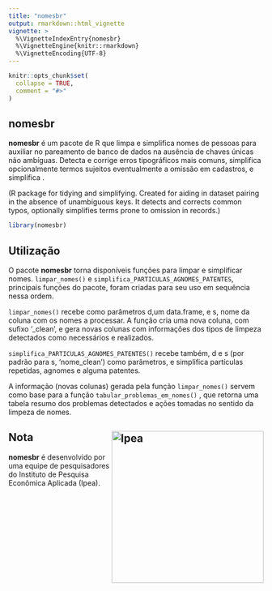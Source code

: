 ```yaml
---
title: "nomesbr"
output: rmarkdown::html_vignette
vignette: >
  %\VignetteIndexEntry{nomesbr}
  %\VignetteEngine{knitr::rmarkdown}
  %\VignetteEncoding{UTF-8}
---
```


```r
knitr::opts_chunk$set(
  collapse = TRUE,
  comment = "#>"
)
```
## nomesbr

**nomesbr** é um pacote de R que limpa e simplifica nomes de pessoas para 
auxiliar no pareamento de banco de dados na ausência de chaves únicas não 
ambíguas. Detecta e corrige erros tipográficos mais comuns, simplifica 
opcionalmente termos sujeitos eventualmente a omissão em cadastros, e 
simplifica . 

(R package for tidying and simplifying. Created for aiding in dataset pairing in 
the absence of unambiguous keys.
It detects and corrects common typos, optionally simplifies terms prone 
to omission in records.)

```r
library(nomesbr)
```

## Utilização

O pacote **nomesbr** torna disponíveis funções para limpar e simplificar nomes.
 `limpar_nomes()` e `simplifica_PARTICULAS_AGNOMES_PATENTES`, principais funções 
 do pacote, foram criadas para seu uso em sequência nessa ordem.

`limpar_nomes()` recebe como parâmetros d,um data.frame, e s, nome da coluna 
com os nomes a processar. A função cria uma nova coluna, com sufixo '_clean', e gera 
novas colunas com informações dos tipos de limpeza detectados 
como necessários e realizados.

`simplifica_PARTICULAS_AGNOMES_PATENTES()` recebe também, d e s (por padrão para s, 'nome_clean')
 como parâmetros, e simplifica partículas repetidas, agnomes e alguma patentes.  
 
 A informação (novas colunas) gerada pela função `limpar_nomes()` servem como base 
 para a função `tabular_problemas_em_nomes()` , que retorna uma tabela resumo 
 dos problemas detectados e ações tomadas no sentido da limpeza de nomes.

## Nota <a href="https://www.ipea.gov.br"><img src="../man/figures/ipea_logo.png" alt="Ipea" align="right" width="300"/></a>

**nomesbr** é desenvolvido por uma equipe de pesquisadores do Instituto
de Pesquisa Econômica Aplicada (Ipea).